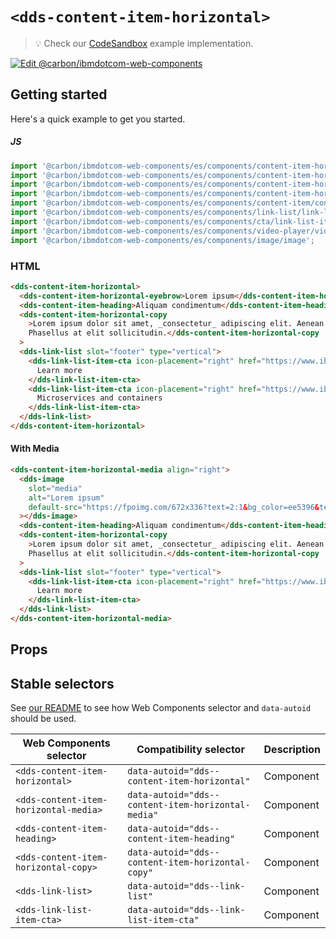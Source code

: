 
# `<dds-content-item-horizontal>`

> 💡 Check our
> [CodeSandbox](https://githubbox.com/carbon-design-system/carbon-for-ibm-dotcom/tree/master/packages/web-components/examples/codesandbox/components/content-item-horizontal)
> example implementation.

[![Edit @carbon/ibmdotcom-web-components](https://codesandbox.io/static/img/play-codesandbox.svg)](https://githubbox.com/carbon-design-system/carbon-for-ibm-dotcom/tree/master/packages/web-components/examples/codesandbox/components/content-item-horizontal)

## Getting started

Here's a quick example to get you started.

##### JS

```javascript
import '@carbon/ibmdotcom-web-components/es/components/content-item-horizontal/content-item-horizontal.js';
import '@carbon/ibmdotcom-web-components/es/components/content-item-horizontal/content-item-horizontal-media.js';
import '@carbon/ibmdotcom-web-components/es/components/content-item-horizontal/content-item-horizontal-copy.js';
import '@carbon/ibmdotcom-web-components/es/components/content-item-horizontal/content-item-horizontal-eyebrow.js';
import '@carbon/ibmdotcom-web-components/es/components/content-item/content-item-heading.js';
import '@carbon/ibmdotcom-web-components/es/components/link-list/link-list';
import '@carbon/ibmdotcom-web-components/es/components/cta/link-list-item-cta';
import '@carbon/ibmdotcom-web-components/es/components/video-player/video-player-container';
import '@carbon/ibmdotcom-web-components/es/components/image/image';
```

### HTML

```html
<dds-content-item-horizontal>
  <dds-content-item-horizontal-eyebrow>Lorem ipsum</dds-content-item-horizontal-eyebrow>
  <dds-content-item-heading>Aliquam condimentum</dds-content-item-heading>
  <dds-content-item-horizontal-copy
    >Lorem ipsum dolor sit amet, _consectetur_ adipiscing elit. Aenean et ultricies est. Mauris iaculis eget dolor nec hendrerit.
    Phasellus at elit sollicitudin.</dds-content-item-horizontal-copy
  >
  <dds-link-list slot="footer" type="vertical">
    <dds-link-list-item-cta icon-placement="right" href="https://www.ibm.com" cta-type="local">
      Learn more
    </dds-link-list-item-cta>
    <dds-link-list-item-cta icon-placement="right" href="https://www.ibm.com" cta-type="external">
      Microservices and containers
    </dds-link-list-item-cta>
  </dds-link-list>
</dds-content-item-horizontal>
```

#### With Media

```html
<dds-content-item-horizontal-media align="right">
  <dds-image
    slot="media"
    alt="Lorem ipsum"
    default-src="https://fpoimg.com/672x336?text=2:1&bg_color=ee5396&text_color=161616"
  ></dds-image>
  <dds-content-item-heading>Aliquam condimentum</dds-content-item-heading>
  <dds-content-item-horizontal-copy
    >Lorem ipsum dolor sit amet, _consectetur_ adipiscing elit. Aenean et ultricies est. Mauris iaculis eget dolor nec hendrerit.
    Phasellus at elit sollicitudin.</dds-content-item-horizontal-copy
  >
  <dds-link-list slot="footer" type="vertical">
    <dds-link-list-item-cta icon-placement="right" href="https://www.ibm.com" cta-type="local">
      Learn more
    </dds-link-list-item-cta>
  </dds-link-list>
</dds-content-item-horizontal-media>
```

## Props

<Props of="dds-content-item-horizontal" />
<Description markdown={markdownContents} />

## Stable selectors

See [our README](https://github.com/carbon-design-system/carbon-for-ibm-dotcom/tree/master/packages/web-components#stable-selectors-for-analytics-and-integratione2e-testing-in-web-components) to see how Web Components selector and `data-autoid` should be used.

| Web Components selector               | Compatibility selector                             | Description |
| ------------------------------------- | -------------------------------------------------- | ----------- |
| `<dds-content-item-horizontal>`       | `data-autoid="dds--content-item-horizontal"`       | Component   |
| `<dds-content-item-horizontal-media>` | `data-autoid="dds--content-item-horizontal-media"` | Component   |
| `<dds-content-item-heading>`          | `data-autoid="dds--content-item-heading"`          | Component   |
| `<dds-content-item-horizontal-copy>`  | `data-autoid="dds--content-item-horizontal-copy"`  | Component   |
| `<dds-link-list>`                     | `data-autoid="dds--link-list"`                     | Component   |
| `<dds-link-list-item-cta>`            | `data-autoid="dds--link-list-item-cta"`            | Component   |

<Description markdown={contributing} />
